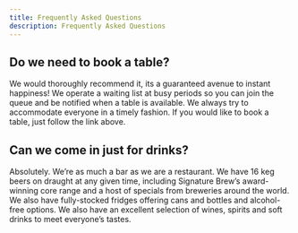 ```yaml
---
title: Frequently Asked Questions
description: Frequently Asked Questions
---
```


## Do we need to book a table?

We would thoroughly recommend it, its a guaranteed avenue to instant happiness!   We operate a waiting list at busy periods so you can join the queue and be notified when a table is available. We always try to accommodate everyone in a timely fashion. If you would like to book a table, just follow the link above. 

## Can we come in just for drinks?

Absolutely. We’re as much a bar as we are a restaurant.  We have 16 keg beers on draught at any given time, including Signature Brew’s award-winning core range and a host of specials from breweries around the world. We also have fully-stocked fridges offering cans and bottles and alcohol-free options. We also have an excellent selection of wines, spirits and soft drinks to meet everyone’s tastes.
